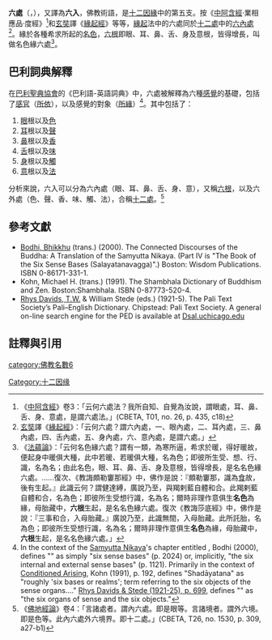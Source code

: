 {{佛教}}
{{Nidanas|float=right}}
'''六處'''（{{lang-sa|Ṣaḍāyatana}}，{{lang-pi|saḷāyatana}}），又譯為'''六入'''，佛教術語，是[[十二因緣|十二因緣]]中的第五支。按《[[中阿含經|中阿含經]]·業相應品·度經》<ref>
《[[中阿含經|中阿含經]]》卷3：「云何六處法？我所自知、自覺為汝說，謂眼處，耳、鼻、舌、身、意處，是謂六處法。」(CBETA, T01, no. 26, p. 435, c18)
</ref>和[[玄奘|玄奘]]譯《[[緣起經|緣起經]]》等等，[[緣起|緣起]]法中的六處同於[[十二處|十二處]]中的[[六內處|六內處]]<ref>
[[玄奘|玄奘]]譯《[[緣起經|緣起經]]》：「云何六處？謂六內處，一、眼內處，二、耳內處，三、鼻內處，四、舌內處，五、身內處，六、意內處，是謂六處。」
</ref>。緣於各種希求所起的[[名色|名色]]，[[六根|六根]]即眼、耳、鼻、舌、身及意根，皆得增長，叫做名色緣六處<ref>
《[[法蘊論|法蘊論]]》：「云何名色緣六處？謂有一類，為寒所逼，希求於暖，得好暖故，便起身中暖俱大種，此中若暖、若暖俱大種，名為色；即彼所生受、想、行、識，名為名；由此名色，眼、耳、鼻、舌、身及意根，皆得增長，是名名色緣六處。……復次、《教誨頗勒窶那經》中，佛作是說：『頗勒窶那，識為[[食_(佛教)|食]]故，後有生起。』此識云何？謂健達縛，廣說乃至，與羯剌藍自體和合。此羯剌藍自體和合，名為色；即彼所生受想行識，名為名；爾時非理作意俱生'''名色'''為緣，母胎藏中，'''六根'''生起，是名名色緣六處。復次《教誨莎底經》中，佛作是說：『三事和合，入母胎藏。』廣說乃至，此識無間，入母胎藏。此所託胎，名為色；即彼所生受想行識，名為名；爾時非理作意俱生'''名色'''為緣，母胎藏中，'''六根'''生起，是名名色緣六處。」
</ref>。

==巴利詞典解釋==
在[[巴利聖典協會|巴利聖典協會]]的《巴利語-英語詞典》中，六處被解釋為六種[[感覺|感覺]]的基礎，包括了[[感官|感官]]（[[所依|所依]]），以及感覺的對象（[[所緣|所緣]]）<ref>In the context of the [[Samyutta_Nikaya|Samyutta Nikaya]]'s chapter entitled ''{{IAST|Saḷāytana-saṃyutta}}'', Bodhi (2000), defines "{{IAST|saḷāyatana}}" as simply "six sense bases" (p. 2024) or, implicitly, "the six internal and external sense bases" (p. 1121).  Primarily in the context of [[Pratitya-samutpada|Conditioned Arising]], Kohn (1991), p. 192, defines "Shadāyatana" as "roughly 'six bases or realms'; term referring to the six objects of the sense organs...."  [http://dsal.uchicago.edu/cgi-bin/philologic/getobject.pl?c.3:1:3909.pali Rhys Davids & Stede (1921-25), p. 699]{{dead link|date=2018年2月 |bot=InternetArchiveBot |fix-attempted=yes }}, defines "{{IAST|Saḷāyatana}}" as "the six organs of sense and the six objects."</ref>。其中包括了：
#[[眼|眼]]根以及[[色|色]]
#[[耳|耳]]根以及[[聲|聲]]
#[[鼻|鼻]]根以及[[香|香]]
#[[舌|舌]]根以及[[味|味]]
#[[身|身]]根以及[[體感|觸]]
#[[意_(佛教)|意]]根以及[[法_(佛教)|法]]

分析來說，六入可以分為六內處（眼、耳、鼻、舌、身、意），又稱[[六根|六根]]，以及六外處（色、聲、香、味、觸、法），合稱[[十二處|十二處]]。<ref>《[[佛地經論|佛地經論]]》卷4：「言諸處者。謂內六處。即是眼等。言諸境者。謂外六境。即是色等。此內六處外六境界。即十二處。」(CBETA, T26, no. 1530, p. 309, a27-b1)</ref>

==參考文獻==
{{refbegin|2}}
*[[Bhikkhu_Bodhi|Bodhi, Bhikkhu]] (trans.) (2000). The Connected Discourses of the Buddha: A Translation of the Samyutta Nikaya. (Part IV is "The Book of the Six Sense Bases (Salayatanavagga)".) Boston: Wisdom Publications. ISBN 0-86171-331-1. 
*Kohn, Michael H. (trans.) (1991). The Shambhala Dictionary of Buddhism and Zen. Boston:Shambhala. ISBN 0-87773-520-4. 
*[[Thomas_William_Rhys_Davids|Rhys Davids, T.W.]] & William Stede (eds.) (1921-5). The Pali Text Society’s Pali–English Dictionary. Chipstead: Pali Text Society. A general on-line search engine for the PED is available at [http://dsal.uchicago.edu/dictionaries/pali/ Dsal.uchicago.edu]{{Wayback|url=http://dsal.uchicago.edu/dictionaries/pali/ |date=20100226181115 }}
{{refend}}

==註釋與引用== 
{{reflist|2}}
{{start box}}
{{succession box|
  before=[[名色|名色]] |
  title=[[十二因緣|十二因緣]] |
  years='''六處'''|
  after=[[觸_(佛教)|觸]]|
}}
{{end box}}
[[category:佛教名數6|category:佛教名數6]]
[[Category:十二因缘|Category:十二因缘]]